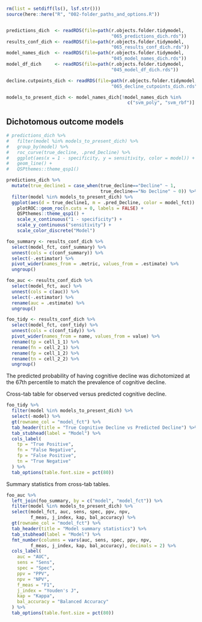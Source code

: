 
```r
rm(list = setdiff(ls(), lsf.str()))
source(here::here("R", "002-folder_paths_and_options.R"))


predictions_dich  <- readRDS(file=path(r.objects.folder.tidymodel,
                                       "065_predictions_dich.rds"))
results_conf_dich <- readRDS(file=path(r.objects.folder.tidymodel,
                                       "065_results_conf_dich.rds"))
model_names_dich  <- readRDS(file=path(r.objects.folder.tidymodel,
                                       "045_model_names_dich.rds"))
model_df_dich     <- readRDS(file=path(r.objects.folder.tidymodel, 
                                       "045_model_df_dich.rds"))

decline.cutpoints_dich <- readRDS(file=path(r.objects.folder.tidymodel,
                                       "065_decline_cutpoints_dich.rds"))

models_to_present_dich <- model_names_dich[!model_names_dich %in% 
                                             c("svm_poly", "svm_rbf")]
```

## Dichotomous outcome models

```r
# predictions_dich %>%
#   filter(model %in% models_to_present_dich) %>%
#   group_by(model) %>%
#   roc_curve(true_decline, .pred_Decline) %>%
#   ggplot(aes(x = 1 - specificity, y = sensitivity, color = model)) +
#   geom_line() +
#   QSPthemes::theme_qsp1()

predictions_dich %>%
  mutate(true_decline1 = case_when(true_decline=="Decline" ~ 1,
                                   true_decline=="No Decline" ~ 0)) %>%
  filter(model %in% models_to_present_dich) %>%
  ggplot(aes(d = true_decline1, m = .pred_Decline, color = model_fct)) +
    plotROC::geom_roc(n.cuts = 0, labels = FALSE) +
    QSPthemes::theme_qsp1() +
    scale_x_continuous("1 - specificity") +
    scale_y_continuous("sensitivity") +
    scale_color_discrete("Model")
```


```r

foo_summary <- results_conf_dich %>%
  select(model_fct, conf_summary) %>%
  unnest(cols = c(conf_summary)) %>%
  select(-.estimator) %>%
  pivot_wider(names_from = .metric, values_from = .estimate) %>%
  ungroup()

foo_auc <- results_conf_dich %>%
  select(model_fct, auc) %>%
  unnest(cols = c(auc)) %>%
  select(-.estimator) %>%
  rename(auc = .estimate) %>%
  ungroup()

foo_tidy <- results_conf_dich %>%
  select(model_fct, conf_tidy) %>%
  unnest(cols = c(conf_tidy)) %>%
  pivot_wider(names_from = name, values_from = value) %>%
  rename(tp = cell_1_1) %>%
  rename(fn = cell_2_1) %>%
  rename(fp = cell_1_2) %>%
  rename(tn = cell_2_2) %>%
  ungroup()

```

The predicted probability of having cognitive decline was dichotomized at the 67th percentile to match the prevalence of cognitive decline.

Cross-tab table for observed versus predicted cognitive decline.
```r
foo_tidy %>%
  filter(model %in% models_to_present_dich) %>%
  select(-model) %>%
  gt(rowname_col = "model_fct") %>%
  tab_header(title = "True Cognitive Decline vs Predicted Decline") %>%
  tab_stubhead(label = "Model") %>%
  cols_label(
    tp = "True Positive",
    fn = "False Negative",
    fp = "False Positive",
    tn = "True Negative"
  ) %>%
  tab_options(table.font.size = pct(80))

```

Summary statistics from cross-tab tables.
```r
foo_auc %>%
  left_join(foo_summary, by = c("model", "model_fct")) %>%
  filter(model %in% models_to_present_dich) %>%
  select(model_fct, auc, sens, spec, ppv, npv, 
         f_meas, j_index, kap, bal_accuracy) %>%
  gt(rowname_col = "model_fct") %>%
  tab_header(title = "Model summary statistics") %>%
  tab_stubhead(label = "Model") %>%
  fmt_number(columns = vars(auc, sens, spec, ppv, npv, 
         f_meas, j_index, kap, bal_accuracy), decimals = 2) %>% 
  cols_label(
    auc = "AUC", 
    sens = "Sens", 
    spec = "Spec", 
    ppv = "PPV", 
    npv = "NPV", 
    f_meas = "F1", 
    j_index = "Youden's J", 
    kap = "Kappa", 
    bal_accuracy = "Balanced Accuracy"
  ) %>%
  tab_options(table.font.size = pct(80))



```
